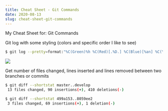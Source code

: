 ```yaml
---
title: Cheat Sheet - Git Commands
date: 2020-08-13
slug: cheat-sheet-git-commands
---
```


My Cheat Sheet for: Git Commands

Git log with some styling (colors and specific order I like to see)
```bash
$ git log --pretty=format:"%C(Green)%h %C(Red)[.%D.] %C(Blue)[%an] %C(Yellow)[%s] %C(Magenta)[%ad (%ar)]"
```
![](./images/0.png)

Get number of files changed, lines inserted and lines removed between two branches or commits
```bash
$ git diff --shortstat master..develop
 13 files changed, 90 insertions(+), 410 deletions(-)

$ git diff --shortstat 499a153..8059ee2
 3 files changed, 69 insertions(+), 1 deletion(-)
```
